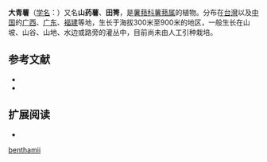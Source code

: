 {{Speciesbox
| name = 大青薯
| status = 
| status_system = 
| image =
| genus = Dioscorea
| species = benthamii
| authority = Prain et Burkill
}}

'''大青薯'''（[[学名|学名]]：{{lang|la|''Dioscorea benthamii''}}）又名'''山药薯'''、'''田箐'''，是[[薯蓣科|薯蓣科]][[薯蓣属|薯蓣属]]的植物。分布在[[台灣|台灣]]以及[[中国|中国]]的[[广西|广西]]、[[广东|广东]]、[[福建|福建]]等地，生长于海拔300米至900米的地区，一般生长在山坡、山谷、山地、水边或路旁的灌丛中，目前尚未由人工引种栽培。

== 参考文献 ==
{{refbegin}}
* {{cite web| url =http://www.bioinfo.cn/db05/KmzwSpecies.php?action=view&id=7516| title =大青薯| work =《中国高等植物数据库全库》| publisher =中国科学院微生物研究所| author =昆明植物研究所| accessdate =2009-02-24| deadurl =yes| archiveurl =https://web.archive.org/web/20160305071509/http://www.bioinfo.cn/db05/KmzwSpecies.php?action=view&id=7516| archivedate =2016-03-05}}
* {{TaiBNET| zh=田箐 | id=201763 | binomial=Dioscorea benthamii | authority=Prain & Burkill, 1908 | var= | accessdate=2013-01-24}}
{{refend}}
== 扩展阅读 ==
* {{wikispecies-inline|Dioscorea benthamii|大青薯}}
{{Taxonbar|from=Q10938492}}

[[Category:薯蓣属|benthamii]]


{{植物小作品}}